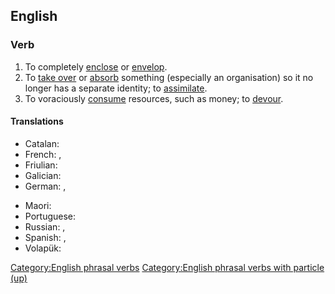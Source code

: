 ==English==

===Verb===
{{en-verb|swallows up|swallowing up|swallowed up}}

# To completely [[enclose]] or [[envelop]].
# To [[take over]] or [[absorb]] something (especially an organisation) so it no longer has a separate identity; to [[assimilate]].
# To voraciously [[consume]] resources, such as money; to [[devour]].

====Translations====
{{trans-top|completely enclose or envelop}}
* Catalan: {{t+|ca|abismar}}
* French: {{t+|fr|engloutir}}, {{t+|fr|engouffrer}}
* Friulian: {{t|fur|gloti}}
* Galician: {{t+|gl|abismar}}
* German: {{t+|de|verschlucken}}, {{t+|de|verschlingen}}
{{trans-mid}}
* Maori: {{t|mi|whakangami}}
* Portuguese: {{t+|pt|abismar}}
* Russian: {{t+|ru|поглоща́ть|impf}}, {{t+|ru|поглоти́ть|pf}}
* Spanish: {{t+|es|abismar}}, {{t+|es|tragar}}
* Volapük: {{t+|vo|luslugön}}
{{trans-bottom}}

[[Category:English phrasal verbs]]
[[Category:English phrasal verbs with particle (up)]]